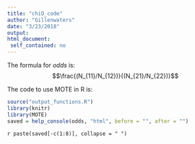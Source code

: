 ```yaml
---
title: "chiO_code"
author: "Gillenwaters"
date: "3/23/2018"
output: 
html_document:
 self_contained: no
---
```

The formula for *odds* is: $$\frac{(N_{11}/N_{12})}{(N_{21}/N_{22})}$$

The code to use MOTE in R is: 
 
```r
source("output_functions.R")
library(knitr)
library(MOTE)
saved = help_console(odds, "html", before = "", after = "")
```
 
`r paste(saved[-c(1:8)], collapse = " ")`